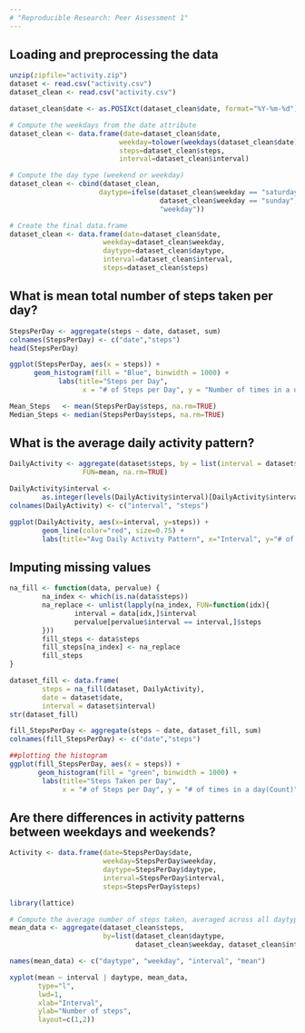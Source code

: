 ```yaml
---
# "Reproducible Research: Peer Assessment 1"
---
```



## Loading and preprocessing the data
```r
unzip(zipfile="activity.zip")
dataset <- read.csv("activity.csv")
dataset_clean <- read.csv("activity.csv")

dataset_clean$date <- as.POSIXct(dataset_clean$date, format="%Y-%m-%d")

# Compute the weekdays from the date attribute
dataset_clean <- data.frame(date=dataset_clean$date, 
                           weekday=tolower(weekdays(dataset_clean$date)), 
                           steps=dataset_clean$steps, 
                           interval=dataset_clean$interval)

# Compute the day type (weekend or weekday)
dataset_clean <- cbind(dataset_clean, 
                      daytype=ifelse(dataset_clean$weekday == "saturday" | 
                                     dataset_clean$weekday == "sunday", "weekend", 
                                     "weekday"))

# Create the final data.frame
dataset_clean <- data.frame(date=dataset_clean$date, 
                       weekday=dataset_clean$weekday, 
                       daytype=dataset_clean$daytype, 
                       interval=dataset_clean$interval,
                       steps=dataset_clean$steps)
```


## What is mean total number of steps taken per day?
```r
StepsPerDay <- aggregate(steps ~ date, dataset, sum)
colnames(StepsPerDay) <- c("date","steps")
head(StepsPerDay)

ggplot(StepsPerDay, aes(x = steps)) + 
      geom_histogram(fill = "Blue", binwidth = 1000) + 
            labs(title="Steps per Day", 
                  x = "# of Steps per Day", y = "Number of times in a day(Count)")

Mean_Steps   <- mean(StepsPerDay$steps, na.rm=TRUE)
Median_Steps <- median(StepsPerDay$steps, na.rm=TRUE)
```

## What is the average daily activity pattern?
```r
DailyActivity <- aggregate(dataset$steps, by = list(interval = dataset$interval),
                  FUN=mean, na.rm=TRUE)

DailyActivity$interval <- 
        as.integer(levels(DailyActivity$interval)[DailyActivity$interval])
colnames(DailyActivity) <- c("interval", "steps")

ggplot(DailyActivity, aes(x=interval, y=steps)) +   
        geom_line(color="red", size=0.75) +  
        labs(title="Avg Daily Activity Pattern", x="Interval", y="# of Steps")
```

## Imputing missing values
```r
na_fill <- function(data, pervalue) {
        na_index <- which(is.na(data$steps))
        na_replace <- unlist(lapply(na_index, FUN=function(idx){
                interval = data[idx,]$interval
                pervalue[pervalue$interval == interval,]$steps
        }))
        fill_steps <- data$steps
        fill_steps[na_index] <- na_replace
        fill_steps
}

dataset_fill <- data.frame(  
        steps = na_fill(dataset, DailyActivity),  
        date = dataset$date,  
        interval = dataset$interval)
str(dataset_fill)

fill_StepsPerDay <- aggregate(steps ~ date, dataset_fill, sum)
colnames(fill_StepsPerDay) <- c("date","steps")

##plotting the histogram
ggplot(fill_StepsPerDay, aes(x = steps)) + 
       geom_histogram(fill = "green", binwidth = 1000) + 
        labs(title="Steps Taken per Day", 
             x = "# of Steps per Day", y = "# of times in a day(Count)")
```

## Are there differences in activity patterns between weekdays and weekends?
```r

Activity <- data.frame(date=StepsPerDay$date, 
                       weekday=StepsPerDay$weekday, 
                       daytype=StepsPerDay$daytype, 
                       interval=StepsPerDay$interval,
                       steps=StepsPerDay$steps)

library(lattice)

# Compute the average number of steps taken, averaged across all daytype variable
mean_data <- aggregate(dataset_clean$steps, 
                       by=list(dataset_clean$daytype, 
                               dataset_clean$weekday, dataset_clean$interval), mean, na.rm = TRUE)

names(mean_data) <- c("daytype", "weekday", "interval", "mean")

xyplot(mean ~ interval | daytype, mean_data, 
       type="l", 
       lwd=1, 
       xlab="Interval", 
       ylab="Number of steps", 
       layout=c(1,2))
```
